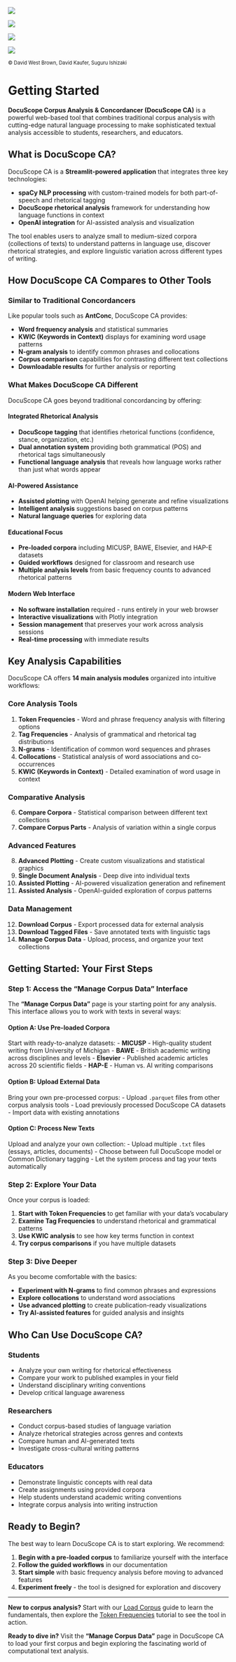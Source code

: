
[![](images/porpoise_badge.svg)](https://github.com/browndw/){target="_blank"}


:::{layout-ncol=3 .yellow-bg}
:::{.left}
[![](images/streamlit-logo.svg)](https://streamlit.io/){target="_blank"}
:::

:::{.center}
[![](images/spacy-logo.svg)](https://spacy.io/usage/spacy-101/){target="_blank"}
:::

:::{.right}
[![](images/openai-logo.svg)](https://openai.com/){target="_blank"}
:::
::::

[&copy; David West Brown, David Kaufer, Suguru Ishizaki]{style="font-size: 0.8em;"}

# Getting Started {.unnumbered}

**DocuScope Corpus Analysis & Concordancer (DocuScope CA)** is a powerful web-based tool that combines traditional corpus analysis with cutting-edge natural language processing to make sophisticated textual analysis accessible to students, researchers, and educators.

## What is DocuScope CA?

DocuScope CA is a **Streamlit-powered application** that integrates three key technologies:

- **spaCy NLP processing** with custom-trained models for both part-of-speech and rhetorical tagging
- **DocuScope rhetorical analysis** framework for understanding how language functions in context
- **OpenAI integration** for AI-assisted analysis and visualization

The tool enables users to analyze small to medium-sized corpora (collections of texts) to understand patterns in language use, discover rhetorical strategies, and explore linguistic variation across different types of writing.

## How DocuScope CA Compares to Other Tools

### Similar to Traditional Concordancers
Like popular tools such as **AntConc**, DocuScope CA provides:

- **Word frequency analysis** and statistical summaries
- **KWIC (Keywords in Context)** displays for examining word usage patterns
- **N-gram analysis** to identify common phrases and collocations
- **Corpus comparison** capabilities for contrasting different text collections
- **Downloadable results** for further analysis or reporting

### What Makes DocuScope CA Different

DocuScope CA goes beyond traditional concordancing by offering:

#### **Integrated Rhetorical Analysis**
- **DocuScope tagging** that identifies rhetorical functions (confidence, stance, organization, etc.)
- **Dual annotation system** providing both grammatical (POS) and rhetorical tags simultaneously
- **Functional language analysis** that reveals how language works rather than just what words appear

#### **AI-Powered Assistance**
- **Assisted plotting** with OpenAI helping generate and refine visualizations
- **Intelligent analysis** suggestions based on corpus patterns
- **Natural language queries** for exploring data

#### **Educational Focus**
- **Pre-loaded corpora** including MICUSP, BAWE, Elsevier, and HAP-E datasets
- **Guided workflows** designed for classroom and research use
- **Multiple analysis levels** from basic frequency counts to advanced rhetorical patterns

#### **Modern Web Interface**
- **No software installation** required - runs entirely in your web browser
- **Interactive visualizations** with Plotly integration
- **Session management** that preserves your work across analysis sessions
- **Real-time processing** with immediate results

## Key Analysis Capabilities

DocuScope CA offers **14 main analysis modules** organized into intuitive workflows:

### **Core Analysis Tools**
1. **Token Frequencies** - Word and phrase frequency analysis with filtering options
2. **Tag Frequencies** - Analysis of grammatical and rhetorical tag distributions
3. **N-grams** - Identification of common word sequences and phrases
4. **Collocations** - Statistical analysis of word associations and co-occurrences
5. **KWIC (Keywords in Context)** - Detailed examination of word usage in context

### **Comparative Analysis**
6. **Compare Corpora** - Statistical comparison between different text collections
7. **Compare Corpus Parts** - Analysis of variation within a single corpus

### **Advanced Features**
8. **Advanced Plotting** - Create custom visualizations and statistical graphics
9. **Single Document Analysis** - Deep dive into individual texts
10. **Assisted Plotting** - AI-powered visualization generation and refinement
11. **Assisted Analysis** - OpenAI-guided exploration of corpus patterns

### **Data Management**
12. **Download Corpus** - Export processed data for external analysis
13. **Download Tagged Files** - Save annotated texts with linguistic tags
14. **Manage Corpus Data** - Upload, process, and organize your text collections

## Getting Started: Your First Steps

### Step 1: Access the "Manage Corpus Data" Interface

The **"Manage Corpus Data"** page is your starting point for any analysis. This interface allows you to work with texts in several ways:

#### **Option A: Use Pre-loaded Corpora**
Start with ready-to-analyze datasets:
- **MICUSP** - High-quality student writing from University of Michigan
- **BAWE** - British academic writing across disciplines and levels
- **Elsevier** - Published academic articles across 20 scientific fields
- **HAP-E** - Human vs. AI writing comparisons

#### **Option B: Upload External Data**
Bring your own pre-processed corpus:
- Upload `.parquet` files from other corpus analysis tools
- Load previously processed DocuScope CA datasets
- Import data with existing annotations

#### **Option C: Process New Texts**
Upload and analyze your own collection:
- Upload multiple `.txt` files (essays, articles, documents)
- Choose between full DocuScope model or Common Dictionary tagging
- Let the system process and tag your texts automatically

### Step 2: Explore Your Data

Once your corpus is loaded:

1. **Start with Token Frequencies** to get familiar with your data's vocabulary
2. **Examine Tag Frequencies** to understand rhetorical and grammatical patterns  
3. **Use KWIC analysis** to see how key terms function in context
4. **Try corpus comparisons** if you have multiple datasets

### Step 3: Dive Deeper

As you become comfortable with the basics:

- **Experiment with N-grams** to find common phrases and expressions
- **Explore collocations** to understand word associations
- **Use advanced plotting** to create publication-ready visualizations
- **Try AI-assisted features** for guided analysis and insights

## Who Can Use DocuScope CA?

### **Students**
- Analyze your own writing for rhetorical effectiveness
- Compare your work to published examples in your field
- Understand disciplinary writing conventions
- Develop critical language awareness

### **Researchers**
- Conduct corpus-based studies of language variation
- Analyze rhetorical strategies across genres and contexts
- Compare human and AI-generated texts
- Investigate cross-cultural writing patterns

### **Educators**
- Demonstrate linguistic concepts with real data
- Create assignments using provided corpora
- Help students understand academic writing conventions
- Integrate corpus analysis into writing instruction

## Ready to Begin?

The best way to learn DocuScope CA is to start exploring. We recommend:

1. **Begin with a pre-loaded corpus** to familiarize yourself with the interface
2. **Follow the guided workflows** in our documentation
3. **Start simple** with basic frequency analysis before moving to advanced features
4. **Experiment freely** - the tool is designed for exploration and discovery

---

::: {.callout-tip}
**New to corpus analysis?** Start with our [Load Corpus](guide/load-corpus.qmd) guide to learn the fundamentals, then explore the [Token Frequencies](guide/token-frequencies.qmd) tutorial to see the tool in action.
:::

**Ready to dive in?** Visit the **"Manage Corpus Data"** page in DocuScope CA to load your first corpus and begin exploring the fascinating world of computational text analysis.
